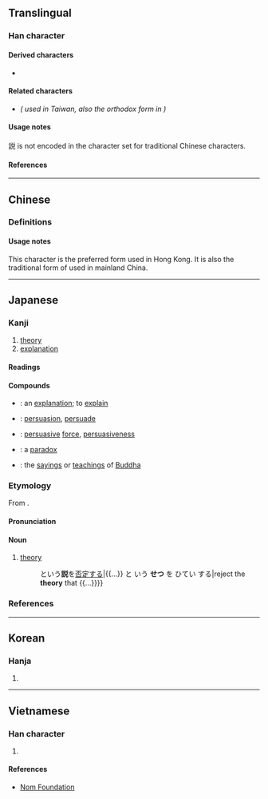 {{also|說|说}}
{{character info/new}}
==Translingual==
{{Han simplified forms|說|説|说}}

===Han character===
{{Han char|rn=149|rad=言|as=07|sn=14|four=|canj=XYRCR,YRCRU|ids=⿰言兑}}

====Derived characters====
* {{l|mul|[[𡣛]]}} <!-- Contains 説 not 說 -->

====Related characters====
* {{l|mul|[[說]]}} ''({{w|Traditional Chinese|Traditional form}} used in Taiwan, also the orthodox form in {{w|Kangxi dictionary}})''

====Usage notes====
説 is not encoded in the {{w|Big5}} character set for traditional Chinese characters.

====References====
{{Han ref|kx=1165.051|dkj=35556|hdz=63979.030|uh=8AAC}}

----

==Chinese==

===Definitions===
{{zh-see|說|vt}}

====Usage notes====
This character is the preferred form used in Hong Kong.<!-- http://input.foruto.com/ccc/gongbiu/dzijingbiu/ --> It is also the traditional form of {{l|zh|说}} used in mainland China. <!-- https://zh.wikisource.org/wiki/通用规范汉字表 -->

----

==Japanese==

===Kanji===
{{ja-kanji|grade=4|rs=言07}} <!-- Not a shinjitai character. -->

# [[theory]]
# [[explanation]]

====Readings====
{{ja-readings
|goon=えち, せ, せち
|kanon=えつ, せい, せつ
|kanyoon=ぜい
|kun=と-く
|nanori=あき, かぬ, かね, こと, さとし, つぐ, とき, とく, のぶ, ひさ
}}

====Compounds====
{{der-top|Compounds}}
* {{ja-r|説明|せつめい}}: an [[explanation]]; to [[explain]]
* {{ja-r|説得|せっとく}}: [[persuasion]], [[persuade]]
* {{ja-r|説得力|せっとくりょく}}: [[persuasive]] [[force]], [[persuasiveness]]
* {{ja-r|逆説|ぎゃくせつ}}: a [[paradox]]
* {{ja-r|仏説|ぶっせつ}}: the [[saying]]s or [[teaching]]s of [[Buddha]]
{{der-bottom}}

===Etymology===
{{ja-kanjitab|yomi=o}}
From {{der|ja|ltc|-}} {{ltc-l|說}}.

====Pronunciation====
{{ja-pron|せつ|y=o|acc=1|acc_ref=DJR}}

====Noun====
{{ja-noun|せつ}}

# [[theory]]
#: {{ja-usex|{{...}} という'''説'''を[[否定]]する|{{...}} と いう '''せつ''' を ひてい する|reject the '''theory''' that {{...}}}}

===References===
<references/>

----

==Korean==

===Hanja===
{{ko-hanja|hangeul=[[설]], [[세]], 열|eumhun=|rv=seol, se, yeol|mr=sŏl, se, yŏl|y=sel, sey, yel}}

# {{defn|lang=ko|sort=言07}}

----

==Vietnamese==

===Han character===
{{vi-hantu|rs=言07|[[thuyết]], [[thót]], [[thốt]]}}

# {{defn|lang=vi|sort言07}}

====References====
* [http://nomfoundation.org/common/nom_details.php?codepoint=8AAC Nom Foundation]